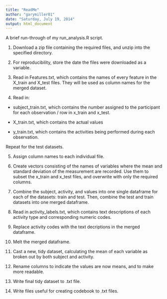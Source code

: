 ```yaml
---
title: "ReadMe"
author: "garymiller01"
date: "Saturday, July 19, 2014"
output: html_document
---
```


A brief run-through of my run_analysis.R script.


1)  Download a zip file containing the required files, and unzip into the specified directory.

2)  For reproducibility, store the date the files were downloaded as a variable.

3)  Read in Features.txt, which contains the names of every feature in the X_train and X_test files.  They will be used as column names for the merged dataset.

4)  Read in:

* subject_train.txt, which contains the number assigned to the participant for each observation / row in x_train and x_test.

* X_train.txt, which contains the actual values

* y_train.txt, which contains the activities being performed during each observation.

Repeat for the test datasets.

5)  Assign column names to each individual file.   

6) Create vectors consisting of the names of variables where the mean and standard deviation of the measurement are recorded.  Use them to subset the x_train and x_test files, and overwrite with only the required columns.

7) Combine the subject, activity, and values into one single dataframe for each of the datasets:  train and test.  Then, combine the test and train datasets into one merged dataframe.

8) Read in activity_labels.txt, which contains text descriptions of each activity type and corresponding numeric codes.

9) Replace activity codes with the text decriptions in the merged dataframe.

10) Melt the merged dataframe.

11) Cast a new, tidy dataset, calculating the mean of each variable as broken out by both subject and activity.

12) Rename columns to indicate the values are now means, and to make more readable.

13) Write final tidy dataset to .txt file.

14) Write files useful for creating codebook to .txt files.
